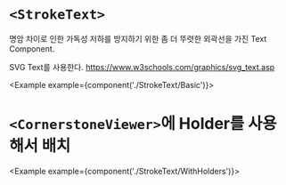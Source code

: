 
# `<StrokeText>`

명암 차이로 인한 가독성 저하를 방지하기 위한 좀 더 뚜렷한 외곽선을 가진 Text Component.

SVG Text를 사용한다. <https://www.w3schools.com/graphics/svg_text.asp>

<Example example={component('./StrokeText/Basic')}>
  <Preview height={200}/>
</Example>

# `<CornerstoneViewer>`에 Holder를 사용해서 배치

<Example example={component('./StrokeText/WithHolders')}>
  <InsightViewerPreview height={720}/>
</Example>